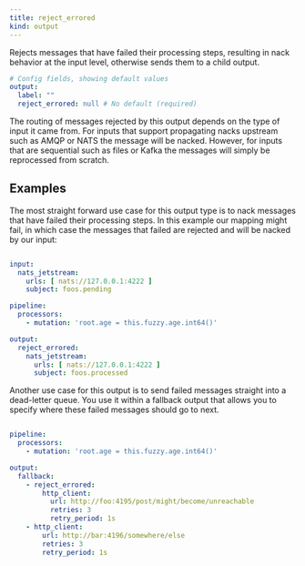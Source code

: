 ```yaml
---
title: reject_errored
kind: output
---
```


Rejects messages that have failed their processing steps, resulting in nack behavior at the input level, otherwise sends them to a child output.

```yml
# Config fields, showing default values
output:
  label: ""
  reject_errored: null # No default (required)
```

The routing of messages rejected by this output depends on the type of input it came from. For inputs that support propagating nacks upstream such as AMQP or NATS the message will be nacked. However, for inputs that are sequential such as files or Kafka the messages will simply be reprocessed from scratch.

## Examples

<Tabs>
<TabItem label="Rejecting Failed Messages">

The most straight forward use case for this output type is to nack messages that have failed their processing steps. In this example our mapping might fail, in which case the messages that failed are rejected and will be nacked by our input:

```yaml

input:
  nats_jetstream:
    urls: [ nats://127.0.0.1:4222 ]
    subject: foos.pending

pipeline:
  processors:
    - mutation: 'root.age = this.fuzzy.age.int64()'

output:
  reject_errored:
    nats_jetstream:
      urls: [ nats://127.0.0.1:4222 ]
      subject: foos.processed

```

</TabItem>
<TabItem label="DLQing Failed Messages">

Another use case for this output is to send failed messages straight into a dead-letter queue. You use it within a fallback output that allows you to specify where these failed messages should go to next.

```yaml

pipeline:
  processors:
    - mutation: 'root.age = this.fuzzy.age.int64()'

output:
  fallback:
    - reject_errored:
        http_client:
          url: http://foo:4195/post/might/become/unreachable
          retries: 3
          retry_period: 1s
    - http_client:
        url: http://bar:4196/somewhere/else
        retries: 3
        retry_period: 1s

```

</TabItem>
</Tabs>



